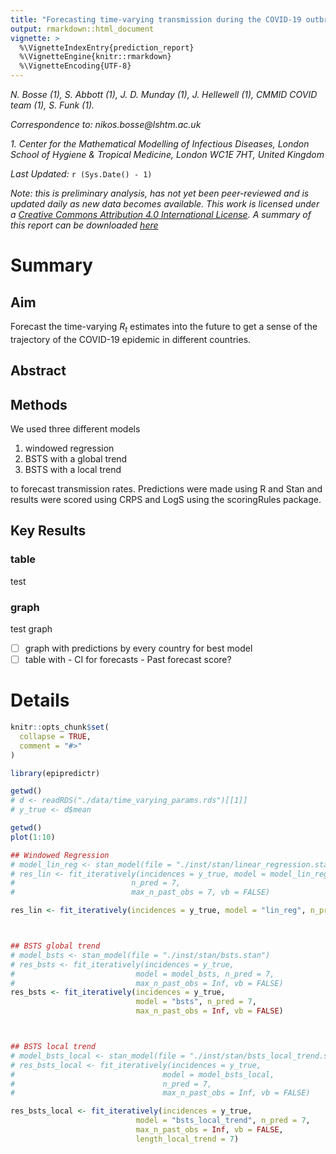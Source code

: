 ```yaml
---
title: "Forecasting time-varying transmission during the COVID-19 outbreak"
output: rmarkdown::html_document
vignette: >
  %\VignetteIndexEntry{prediction_report}
  %\VignetteEngine{knitr::rmarkdown}
  %\VignetteEncoding{UTF-8}
---
```


*N. Bosse (1), S. Abbott (1), J. D. Munday (1), J. Hellewell (1), CMMID COVID team (1), S. Funk (1).*

*Correspondence to: nikos.bosse@lshtm.ac.uk* 

*1. Center for the Mathematical Modelling of Infectious Diseases, London School of Hygiene & Tropical Medicine, London WC1E 7HT, United Kingdom*

*Last Updated:* `r (Sys.Date() - 1)`

*Note: this is preliminary analysis, has not yet been peer-reviewed and is updated daily as new data becomes available. This work is licensed under a [Creative Commons Attribution 4.0 International License](https://creativecommons.org/licenses/by/4.0/). A summary of this report can be downloaded [here](https://cmmid.github.io/topics/covid19/current-patterns-transmission/reports/global-time-varying-transmission/summary.pdf)*

# Summary
## Aim
Forecast the time-varying $R_t$ estimates into the future to get a sense of the trajectory of the COVID-19 epidemic in different countries. 

## Abstract

## Methods
We used three different models

1. windowed regression
2. BSTS with a global trend
3. BSTS with a local trend

to forecast transmission rates. Predictions were made using R and Stan and results were scored using CRPS and LogS using the scoringRules package. 

## Key Results {.tabset}

### table
test

### graph
test graph

-	[ ] graph with predictions by every country for best model
-	[ ] table with 
		- CI for forecasts
		- Past forecast score? 



# Details

```r
knitr::opts_chunk$set(
  collapse = TRUE,
  comment = "#>"
)
```

```r
library(epipredictr)
```



```r
getwd()
# d <- readRDS("./data/time_varying_params.rds")[[1]]
# y_true <- d$mean

```

```r
getwd()
plot(1:10)


```


```r
## Windowed Regression 
# model_lin_reg <- stan_model(file = "./inst/stan/linear_regression.stan")
# res_lin <- fit_iteratively(incidences = y_true, model = model_lin_reg, 
# 						   n_pred = 7, 
#  					       max_n_past_obs = 7, vb = FALSE)

res_lin <- fit_iteratively(incidences = y_true, model = "lin_reg", n_pred = 7,	   				     max_n_past_obs = 7, vb = FALSE)



## BSTS global trend
# model_bsts <- stan_model(file = "./inst/stan/bsts.stan")
# res_bsts <- fit_iteratively(incidences = y_true, 
# 							model = model_bsts, n_pred = 7, 
# 							max_n_past_obs = Inf, vb = FALSE)
res_bsts <- fit_iteratively(incidences = y_true, 
							model = "bsts", n_pred = 7, 
							max_n_past_obs = Inf, vb = FALSE)



## BSTS local trend
# model_bsts_local <- stan_model(file = "./inst/stan/bsts_local_trend.stan")
# res_bsts_local <- fit_iteratively(incidences = y_true, 
# 								  model = model_bsts_local, 
# 								  n_pred = 7, 
# 								  max_n_past_obs = Inf, vb = FALSE)

res_bsts_local <- fit_iteratively(incidences = y_true, 
							model = "bsts_local_trend", n_pred = 7, 
							max_n_past_obs = Inf, vb = FALSE, 
							length_local_trend = 7)



```
